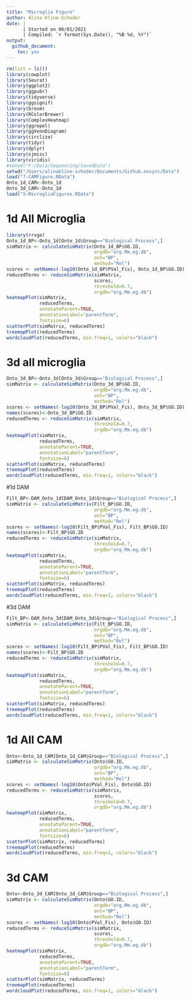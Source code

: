 ```yaml
---
title: "Microglia Figure"
author: Alina Kline-Schoder
date: | 
      | Started on 06/01/2021
      | Compiled: `r format(Sys.Date(), "%B %d, %Y")`
output:
  github_document:
    toc: yes
---
```



```r
rm(list = ls())
library(cowplot)
library(Seurat)
library(ggplot2)
library(ggpubr)
library(tidyverse)
library(ggsignif)
library(broom)
library(RColorBrewer)
library(ComplexHeatmap)
library(ggrepel)
library(ggVennDiagram)
library(circlize)
library(tidyr)
library(dplyr)
library(sjmisc)
library(viridis)
#setwd("F:/Data/Sequencing/SavedData")
setwd("/Users/alinakline-schoder/Documents/Github.nosync/Data")
load("7-CAMFigure.RData")
Onto_1d_CAM<-Onto_1d
Onto_3d_CAM<-Onto_3d
load("5-MicrogliaFigures.RData")
```


# 1d All Microglia 
```r
library(rrvgo)
Onto_1d_BP<-Onto_1d[Onto_1d$Group=="Biological Process",]
simMatrix <- calculateSimMatrix(Onto_1d_BP$GO.ID,
                                orgdb="org.Mm.eg.db",
                                ont="BP",
                                method="Rel")
scores <- setNames(-log10(Onto_1d_BP$PVal_Fis), Onto_1d_BP$GO.ID)
reducedTerms <- reduceSimMatrix(simMatrix,
                                scores,
                                threshold=0.7,
                                orgdb="org.Mm.eg.db")
heatmapPlot(simMatrix,
            reducedTerms,
            annotateParent=TRUE,
            annotationLabel="parentTerm",
            fontsize=6)
scatterPlot(simMatrix, reducedTerms)
treemapPlot(reducedTerms)
wordcloudPlot(reducedTerms, min.freq=1, colors="black")
```
# 3d all microglia
```r
Onto_3d_BP<-Onto_3d[Onto_3d$Group=="Biological Process",]
simMatrix <- calculateSimMatrix(Onto_3d_BP$GO.ID,
                                orgdb="org.Mm.eg.db",
                                ont="BP",
                                method="Rel")
scores <- setNames(-log10(Onto_3d_BP$PVal_Fis), Onto_3d_BP$GO.ID)
names(scores)<-Onto_3d_BP$GO.ID
reducedTerms <- reduceSimMatrix(simMatrix,
                                threshold=0.7,
                                orgdb="org.Mm.eg.db")
heatmapPlot(simMatrix,
            reducedTerms,
            annotateParent=TRUE,
            annotationLabel="parentTerm",
            fontsize=6)
scatterPlot(simMatrix, reducedTerms)
treemapPlot(reducedTerms)
wordcloudPlot(reducedTerms, min.freq=1, colors="black")
```


#1d DAM
```r
Filt_BP<-DAM_Onto_1d[DAM_Onto_1d$Group=="Biological Process",]
simMatrix <- calculateSimMatrix(Filt_BP$GO.ID,
                                orgdb="org.Mm.eg.db",
                                ont="BP",
                                method="Rel")
scores <- setNames(-log10(Filt_BP$PVal_Fis), Filt_BP$GO.ID)
names(scores)<-Filt_BP$GO.ID
reducedTerms <- reduceSimMatrix(simMatrix,
                                threshold=0.7,
                                orgdb="org.Mm.eg.db")
heatmapPlot(simMatrix,
            reducedTerms,
            annotateParent=TRUE,
            annotationLabel="parentTerm",
            fontsize=6)
scatterPlot(simMatrix, reducedTerms)
treemapPlot(reducedTerms)
wordcloudPlot(reducedTerms, min.freq=1, colors="black")
```

#3d DAM
```r
Filt_BP<-DAM_Onto_3d[DAM_Onto_3d$Group=="Biological Process",]
simMatrix <- calculateSimMatrix(Filt_BP$GO.ID,
                                orgdb="org.Mm.eg.db",
                                ont="BP",
                                method="Rel")
scores <- setNames(-log10(Filt_BP$PVal_Fis), Filt_BP$GO.ID)
names(scores)<-Filt_BP$GO.ID
reducedTerms <- reduceSimMatrix(simMatrix,
                                threshold=0.7,
                                orgdb="org.Mm.eg.db")
heatmapPlot(simMatrix,
            reducedTerms,
            annotateParent=TRUE,
            annotationLabel="parentTerm",
            fontsize=6)
scatterPlot(simMatrix, reducedTerms)
treemapPlot(reducedTerms)
wordcloudPlot(reducedTerms, min.freq=1, colors="black")
```

# 1d All CAM 
```r
Onto<-Onto_1d_CAM[Onto_1d_CAM$Group=="Biological Process",]
simMatrix <- calculateSimMatrix(Onto$GO.ID,
                                orgdb="org.Mm.eg.db",
                                ont="BP",
                                method="Rel")
scores <- setNames(-log10(Onto$PVal_Fis), Onto$GO.ID)
reducedTerms <- reduceSimMatrix(simMatrix,
                                scores,
                                threshold=0.7,
                                orgdb="org.Mm.eg.db")
heatmapPlot(simMatrix,
            reducedTerms,
            annotateParent=TRUE,
            annotationLabel="parentTerm",
            fontsize=6)
scatterPlot(simMatrix, reducedTerms)
treemapPlot(reducedTerms)
wordcloudPlot(reducedTerms, min.freq=1, colors="black")
```
# 3d CAM
```r
Onto<-Onto_3d_CAM[Onto_3d_CAM$Group=="Biological Process",]
simMatrix <- calculateSimMatrix(Onto$GO.ID,
                                orgdb="org.Mm.eg.db",
                                ont="BP",
                                method="Rel")
scores <- setNames(-log10(Onto$PVal_Fis), Onto$GO.ID)
reducedTerms <- reduceSimMatrix(simMatrix,
                                scores,
                                threshold=0.7,
                                orgdb="org.Mm.eg.db")
heatmapPlot(simMatrix,
            reducedTerms,
            annotateParent=TRUE,
            annotationLabel="parentTerm",
            fontsize=6)
scatterPlot(simMatrix, reducedTerms)
treemapPlot(reducedTerms)
wordcloudPlot(reducedTerms, min.freq=1, colors="black")
```

